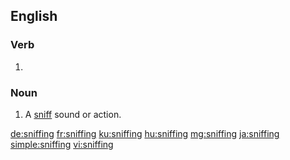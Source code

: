 ==English==
{{wikipedia}}
===Verb===
{{head|en|present participle}}

# {{present participle of|sniff|lang=en}}

===Noun===
{{en-noun}}

# A [[sniff]] sound or action.

[[de:sniffing]]
[[fr:sniffing]]
[[ku:sniffing]]
[[hu:sniffing]]
[[mg:sniffing]]
[[ja:sniffing]]
[[simple:sniffing]]
[[vi:sniffing]]